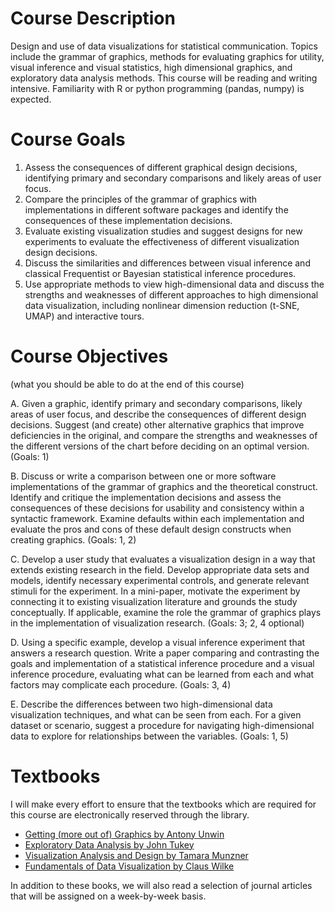 
# Course Description

Design and use of data visualizations for statistical communication. Topics include the grammar of graphics, methods for evaluating graphics for utility, visual inference and visual statistics, high dimensional graphics, and exploratory data analysis methods. This course will be reading and writing intensive. Familiarity with R or python programming (pandas, numpy) is expected. 

# Course Goals
1. Assess the consequences of different graphical design decisions, identifying primary and secondary comparisons and likely areas of user focus. 
2. Compare the principles of the grammar of graphics with implementations in different software packages and identify the consequences of these implementation decisions.
3. Evaluate existing visualization studies and suggest designs for new experiments to evaluate the effectiveness of different visualization design decisions.
4. Discuss the similarities and differences between visual inference and classical Frequentist or Bayesian statistical inference procedures. 
5. Use appropriate methods to view high-dimensional data and discuss the strengths and weaknesses of different approaches to high dimensional data visualization, including nonlinear dimension reduction (t-SNE, UMAP) and interactive tours.

# Course Objectives
(what you should be able to do at the end of this course)

A. Given a graphic, identify primary and secondary comparisons, likely areas of user focus, and describe the consequences of different design decisions. Suggest (and create) other alternative graphics that improve deficiencies in the original, and compare the strengths and weaknesses of the different versions of the chart before deciding on an optimal version. (Goals: 1)

B. Discuss or write a comparison between one or more software implementations of the grammar of graphics and the theoretical construct. Identify and critique the implementation decisions and assess the consequences of these decisions for usability and consistency within a syntactic framework. Examine defaults within each implementation and evaluate the pros and cons of these default design constructs when creating graphics. (Goals: 1, 2)

C. Develop a user study that evaluates a visualization design in a way that extends existing research in the field. Develop  appropriate data sets and models, identify necessary experimental controls, and generate relevant stimuli for the experiment. In a mini-paper, motivate the experiment by connecting it to existing visualization literature and grounds the study conceptually. If applicable, examine the role the grammar of graphics plays in the implementation of visualization research. (Goals: 3; 2, 4 optional)

D. Using a specific example, develop a visual inference experiment that answers a research question. Write a paper comparing and contrasting the goals and implementation of a statistical inference procedure and a visual inference procedure, evaluating what can be learned from each and what factors may complicate each procedure. (Goals: 3, 4) 

E. Describe the differences between two high-dimensional data visualization techniques, and what can be seen from each. For a given dataset or scenario, suggest a procedure for navigating high-dimensional data to explore for relationships between the variables. (Goals: 1, 5)

# Textbooks

I will make every effort to ensure that the textbooks which are required for this course are electronically reserved through the library.

- [Getting (more out of) Graphics by Antony Unwin](https://www.google.com/books/edition/Getting_more_Out_Of_Graphics/b5db0AEACAAJ?hl=en&gbpv=0)
- [Exploratory Data Analysis by John Tukey](https://www.google.com/books/edition/Exploratory_Data_Analysis/hrJ5yAEACAAJ?hl=en&gbpv=0)
- [Visualization Analysis and Design by Tamara Munzner](https://www.google.com/books/edition/Visualization_Analysis_and_Design/dznSBQAAQBAJ?hl=en&gbpv=0)
- [Fundamentals of Data Visualization by Claus Wilke](https://www.google.com/books/edition/Fundamentals_of_Data_Visualization/WmmNDwAAQBAJ?hl=en&gbpv=0)

In addition to these books, we will also read a selection of journal articles that will be assigned on a week-by-week basis. 
